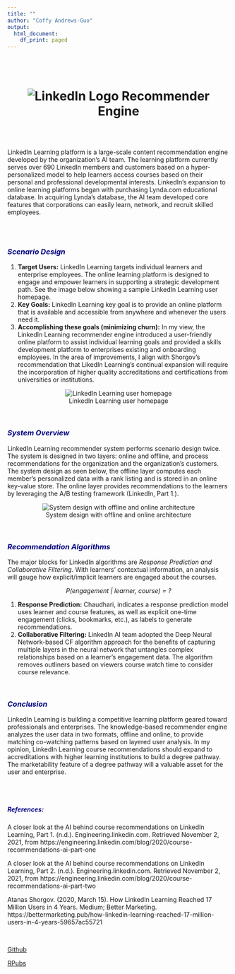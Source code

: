 ```yaml
---
title: ""
author: "Coffy Andrews-Guo"
output:
  html_document:
    df_print: paged
---
```

<br><br>

<body>
  <center><h1>![LinkedIn Logo](https://github.com/candrewxs/D607_LinkedIn/blob/main/Data/LinkedInlogo.png?raw=true) <b>Recommender Engine</b></h1></center>


<br>  
  <p>Linkedln Learning platform is a large-scale content recommendation engine developed by the organization's AI team. The learning platform currently serves over 690 LinkedIn members and customers based on a hyper-personalized model to help learners access courses based on their personal and professional developmental interests. LinkedIn’s expansion to online learning platforms began with purchasing Lynda.com educational database. In acquiring Lynda’s database, the AI team developed core features that corporations can easily learn, network, and recruit skilled employees.</p> 

<br>  
  <h3><font color = "navy">*Scenario Design*</font></h3>
  <ol>
  <li>	**Target Users:** LinkedIn Learning targets individual learners and enterprise employees.  The online learning platform is designed to engage and empower learners in supporting a strategic development path. See the image below showing a sample LinkedIn Learning user homepage.</li>
  <li> **Key Goals:** LinkedIn Learning key goal is to provide an online platform that is available and accessible from anywhere and whenever the users need it.</li> 
  <li> **Accomplishing these goals (minimizing churn):** In my view, the LinkedIn Learning recommender engine introduced a user-friendly online platform to assist individual learning goals and provided a skills development platform to enterprises existing and onboarding employees. In the area of improvements, I align with Shorgov’s recommendation that LikedIn Learning's continual expansion will require the incorporation of higher quality accreditations and certifications from universities or institutions.</li>
  </ol>
  </p>  

<center>![LinkedIn Learning user homepage](https://github.com/candrewxs/D607_LinkedIn/blob/main/ai-course-recommendations-1.jpg?raw=true)</center>

<br>
<h3><font color = "navy">*System Overview*</font></h3>
<p>LinkedIn Learning recommender system performs scenario design twice. The system is designed in two layers: online and offline, and process recommendations for the organization and the organization's customers. The system design as seen below, the offline layer computes each member's personalized data with a rank listing and is stored in an online key-value store. The online layer provides recommendations to the learners by leveraging the A/B testing framework (LinkedIn, Part 1.).</p>
<center>![System design with offline and online architecture](https://github.com/candrewxs/D607_LinkedIn/blob/main/LinkedIn%20System%20Overview.PNG?raw=true)</center>

<br>
<h3><font color = "navy">*Recommendation Algorithms*</font></h3>
<p>The major blocks for LinkedIn algorithms are <i>Response Prediction and Collaborative Filtering</i>. With learners' contextual information, an analysis will gauge how explicit/implicit learners are engaged about the courses.   
<center><p><i>P(engagement | learner, course) = ?</i></p></center>
<ol>
<li>	**Response Prediction:**
Chaudhari, indicates a response prediction model uses learner and course features, as well as explicit one-time engagement (clicks, bookmarks, etc.), as labels to generate recommendations.</li> 
<li>	**Collaborative Filtering:**
LinkedIn AI team adopted the Deep Neural Network-based CF algorithm approach for the benefits of capturing multiple layers in the neural network that untangles complex relationships based on a learner’s engagement data. The algorithm removes outliners based on viewers course watch time to consider course relevance.</li></ol> 

<br>
<h3><font color = "navy">*Conclusion*</font></h3>
<p>LinkedIn Learning is building a competitive learning platform geared toward professionals and enterprises. The knowledge-based recommender engine analyzes the user data in two formats, offline and online, to provide matching co-watching patterns based on layered user analysis. In my opinion, LinkedIn Learning course recommendations should expand to accreditations with higher learning institutions to build a degree pathway. The marketability feature of a degree pathway will a valuable asset for the user and enterprise.</p>

<br><br>
<h5><font color = "navy">*References:*</font></h5>
 
<p>A closer look at the AI behind course recommendations on LinkedIn Learning, Part 1. (n.d.). Engineering.linkedin.com. Retrieved November 2, 2021, from https://engineering.linkedin.com/blog/2020/course-recommendations-ai-part-one

A closer look at the AI behind course recommendations on LinkedIn Learning, Part 2. (n.d.). Engineering.linkedin.com. Retrieved November 2, 2021, from https://engineering.linkedin.com/blog/2020/course-recommendations-ai-part-two

Atanas Shorgov. (2020, March 15). How LinkedIn Learning Reached 17 Million Users in 4 Years. Medium; Better Marketing. https://bettermarketing.pub/how-linkedin-learning-reached-17-million-users-in-4-years-59657ac55721</p>

<br>
<p>[Github](https://github.com/candrewxs/D607_LinkedIn/blob/main/Script/LinkedIn_Engine.Rmd)</p>
<p>[RPubs](https://rpubs.com/blesned/LinkedIn)
</body>